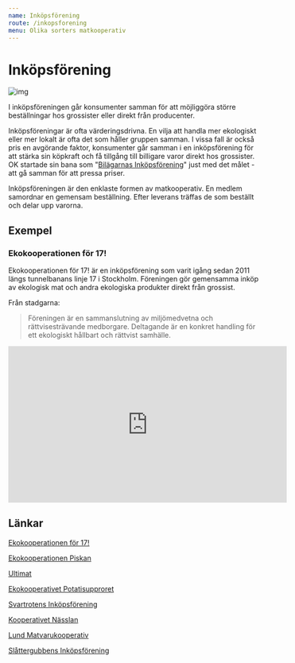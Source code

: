 ```yaml
---
name: Inköpsförening
route: /inkopsforening
menu: Olika sorters matkooperativ
---
```


# Inköpsförening

![img](../public/img/inkopsforening.png)

I inköpsföreningen går konsumenter samman för att möjliggöra större beställningar hos grossister eller direkt från producenter.

Inköpsföreningar är ofta värderingsdrivna. En vilja att handla mer ekologiskt eller mer lokalt är ofta det som håller gruppen samman. I vissa fall är också pris en avgörande faktor, konsumenter går samman i en inköpsförening för att stärka sin köpkraft och få tillgång till billigare varor direkt hos grossister. OK startade sin bana som "[Bilägarnas Inköpsförening](https://www.ok.se/historia/den-kooperativa-utmanaren/fran-inkopsforening-till-konsumentkollektiv)" just med det målet - att gå samman för att pressa priser.

Inköpsföreningen är den enklaste formen av matkooperativ. En medlem samordnar en gemensam beställning. Efter leverans träffas de som beställt och delar upp varorna.

## Exempel

### Ekokooperationen för 17!

Ekokooperationen för 17! är en inköpsförening som varit igång sedan 2011 längs tunnelbanans linje 17 i Stockholm. Föreningen gör gemensamma inköp av ekologisk mat och andra ekologiska produkter direkt från grossist.

Från stadgarna:

> Föreningen är en sammanslutning av miljömedvetna och rättvisesträvande medborgare. Deltagande är en konkret handling för ett ekologiskt hållbart och rättvist samhälle.

<iframe
  width="560"
  height="315"
  src="https://www.youtube.com/embed/qXwgQ-Ev6dI"
  frameborder="0"
  allow="accelerometer; autoplay; clipboard-write; encrypted-media; gyroscope; picture-in-picture"
  allowfullscreen
></iframe>

## Länkar

[Ekokooperationen för 17!](https://www.facebook.com/groups/132517493519025/)

[Ekokooperationen Piskan](https://www.facebook.com/groups/167346520662537/)

[Ultimat](https://www.ultimatultuna.se/)

[Ekokooperativet Potatisupproret](https://www.facebook.com/groups/1193961134088360)

[Svartrotens Inköpsförening](http://aktivabyar.se/platser/berg/svartrotens-inkopsforening/)

[Kooperativet Nässlan](https://www.facebook.com/Kooperativet-N%C3%A4sslan-ekonomisk-f%C3%B6rening-234276380050850/)

[Lund Matvarukooperativ](https://www.kooperativet.org/)

[Slåttergubbens Inköpsförening](https://skattungbyn.se/slattergubben/)
